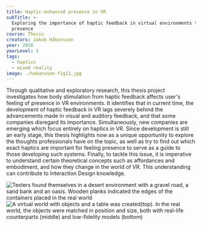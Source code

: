 ---
title: Haptic-enhanced presence in VR
subTitle: >-
  Exploring the importance of haptic feedback in virtual environments to achieve
  presence
course: Thesis
creators: Jakob Håkonsson
year: 2018
yearLevel: 3
tags:
  - haptics
  - mixed reality
image: ./hakansson-fig11.jpg
---

Through qualitative and exploratory research, this thesis project investigates how body stimulation from haptic feedback affects user's feeling of presence in VR environments. It identifies that in current time, the development of haptic feedback in VR lags severely behind the advancements made in visual and auditory feedback, and that some companies disregard its importance. Simultaneously, new companies are emerging which focus entirely on haptics in VR. Since development is still an early stage, this thesis highlights now as a unique opportunity to explore the thoughts professionals have on the topic, as well as try to find out which exact haptics are important for feeling presence to serve as a guide to those developing such systems. Finally, to tackle this issue, it is imperative to understand certain theoretical concepts such as affordances and embodiment, and how they change in the world of VR. This understanding can contribute to Interaction Design knowledge.

<ImageSet>

![](./hakansson-fig10.jpg 'Testers found themselves in a desert environment with a gravel road, a sand bank and an oasis. Wooden planks indicated the edges of the containers placed in the real world')
![](./hakansson-fig8.jpg 'A virtual world with objects and a table was created(top). In the real world, the objects were matched in position and size, both with real-life counterparts (middle) and low-fidelity models (bottom)')

</ImageSet>
